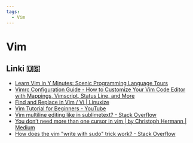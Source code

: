 ```yaml
---
tags:
  - Vim
---
```


# Vim

## Linki 🇺🇸

- [Learn Vim in Y Minutes: Scenic Programming Language Tours](https://learnxinyminutes.com/docs/vim/)
- [Vimrc Configuration Guide - How to Customize Your Vim Code Editor with Mappings, Vimscript, Status Line, and More](https://www.freecodecamp.org/news/vimrc-configuration-guide-customize-your-vim-editor/)
- [Find and Replace in Vim / Vi | Linuxize](https://linuxize.com/post/vim-find-replace/)
- [Vim Tutorial for Beginners - YouTube](https://www.youtube.com/watch?v=RZ4p-saaQkc)
- [Vim multiline editing like in sublimetext? - Stack Overflow](https://stackoverflow.com/questions/11784408/vim-multiline-editing-like-in-sublimetext)
- [You don’t need more than one cursor in vim | by Christoph Hermann | Medium](https://medium.com/@schtoeffel/you-don-t-need-more-than-one-cursor-in-vim-2c44117d51db)
- [How does the vim "write with sudo" trick work? - Stack Overflow](https://stackoverflow.com/questions/2600783/how-does-the-vim-write-with-sudo-trick-work)
